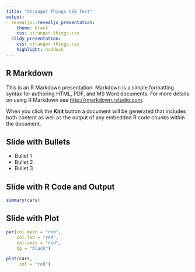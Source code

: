 ```yaml
---
title: "Stranger Things CSS Test"
output: 
  revealjs::revealjs_presentation:
    theme: black
    css: stranger-things.css
  slidy_presentation: 
    css: stranger-things.css
    highlight: haddock
---
```


## R Markdown

This is an R Markdown presentation. Markdown is a simple formatting syntax for authoring HTML, PDF, and MS Word documents. For more details on using R Markdown see <http://rmarkdown.rstudio.com>.

When you click the **Knit** button a document will be generated that includes both content as well as the output of any embedded R code chunks within the document.

## Slide with Bullets

- Bullet 1
- Bullet 2
- Bullet 3

## Slide with R Code and Output

```r

summary(cars)

```

## Slide with Plot

```r

par(col.main = "red",
    col.lab = "red",
    col.axis = "red",
    bg = "black")

plot(cars,
     col = "red")
```

